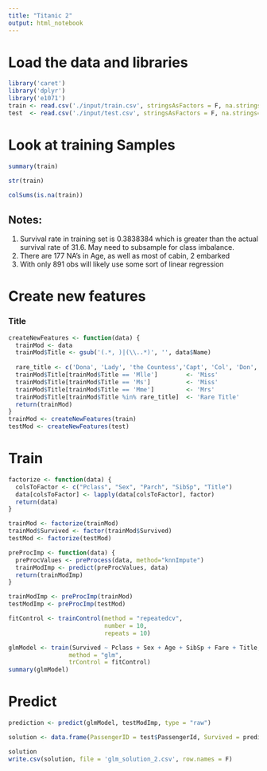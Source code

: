 ```yaml
---
title: "Titanic 2"
output: html_notebook
---
```


# Load the data and libraries
```r
library('caret')
library('dplyr')
library('e1071')
train <- read.csv('./input/train.csv', stringsAsFactors = F, na.strings="")
test  <- read.csv('./input/test.csv', stringsAsFactors = F, na.strings="")
```
# Look at training Samples
```r
summary(train)
```
```r
str(train)
```
```r
colSums(is.na(train))
```
## Notes:
  1. Survival rate in training set is 0.3838384 which is greater than the actual survival rate of 31.6.  May need to subsample for class imbalance.
  2. There are 177 NA's in Age, as well as most of cabin, 2 embarked
  3. With only 891 obs will likely use some sort of linear regression

# Create new features
### Title
```r
createNewFeatures <- function(data) {
  trainMod <- data
  trainMod$Title <- gsub('(.*, )|(\\..*)', '', data$Name)
  
  rare_title <- c('Dona', 'Lady', 'the Countess','Capt', 'Col', 'Don', 'Dr', 'Major', 'Rev', 'Sir', 'Jonkheer')
  trainMod$Title[trainMod$Title == 'Mlle']        <- 'Miss'
  trainMod$Title[trainMod$Title == 'Ms']          <- 'Miss'
  trainMod$Title[trainMod$Title == 'Mme']         <- 'Mrs' 
  trainMod$Title[trainMod$Title %in% rare_title]  <- 'Rare Title'
  return(trainMod)
}
trainMod <- createNewFeatures(train)
testMod <- createNewFeatures(test)
```
# Train
```r
factorize <- function(data) {
  colsToFactor <- c("Pclass", "Sex", "Parch", "SibSp", "Title")
  data[colsToFactor] <- lapply(data[colsToFactor], factor)
  return(data)
}

trainMod <- factorize(trainMod)
trainMod$Survived <- factor(trainMod$Survived)
testMod <- factorize(testMod)

preProcImp <- function(data) {
  preProcValues <- preProcess(data, method="knnImpute")
  trainModImp <- predict(preProcValues, data)
  return(trainModImp)
}

trainModImp <- preProcImp(trainMod)
testModImp <- preProcImp(testMod)

fitControl <- trainControl(method = "repeatedcv",
                           number = 10,
                           repeats = 10)

glmModel <- train(Survived ~ Pclass + Sex + Age + SibSp + Fare + Title, data = trainModImp, 
                 method = "glm",
                 trControl = fitControl)
summary(glmModel)
```
# Predict
```r
prediction <- predict(glmModel, testModImp, type = "raw")

solution <- data.frame(PassengerID = test$PassengerId, Survived = prediction)

solution
write.csv(solution, file = 'glm_solution_2.csv', row.names = F)
```

